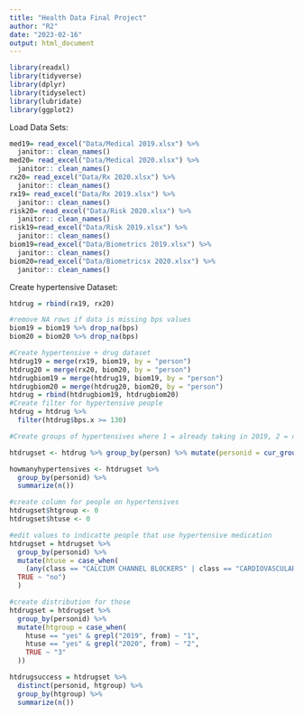 ```yaml
---
title: "Health Data Final Project"
author: "R2"
date: "2023-02-16"
output: html_document
---
```


```r
library(readxl)
library(tidyverse)
library(dplyr)
library(tidyselect)
library(lubridate)
library(ggplot2)
```

Load Data Sets:
```r
med19= read_excel("Data/Medical 2019.xlsx") %>% 
  janitor:: clean_names()
med20= read_excel("Data/Medical 2020.xlsx") %>% 
  janitor:: clean_names()
rx20= read_excel("Data/Rx 2020.xlsx") %>% 
  janitor:: clean_names()
rx19= read_excel("Data/Rx 2019.xlsx") %>% 
  janitor:: clean_names()
risk20= read_excel("Data/Risk 2020.xlsx") %>% 
  janitor:: clean_names()
risk19=read_excel("Data/Risk 2019.xlsx") %>% 
  janitor:: clean_names()
biom19=read_excel("Data/Biometrics 2019.xlsx") %>% 
  janitor:: clean_names()
biom20=read_excel("Data/Biometricsx 2020.xlsx") %>% 
  janitor:: clean_names()
```

Create hypertensive Dataset: 
```r
htdrug = rbind(rx19, rx20) 
```


```r
#remove NA rows if data is missing bps values
biom19 = biom19 %>% drop_na(bps)
biom20 = biom20 %>% drop_na(bps)

#Create hypertensive + drug dataset 
htdrug19 = merge(rx19, biom19, by = "person")
htdrug20 = merge(rx20, biom20, by = "person")
htdrugbiom19 = merge(htdrug19, biom19, by = "person")
htdrugbiom20 = merge(htdrug20, biom20, by = "person")
htdrug = rbind(htdrugbiom19, htdrugbiom20)
#Create filter for hypertensive people 
htdrug = htdrug %>% 
  filter(htdrug$bps.x >= 130) 

#Create groups of hypertensives where 1 = already taking in 2019, 2 = did not take in 2019 but took in 2020, 3=did not take both years

htdrugset <- htdrug %>% group_by(person) %>% mutate(personid = cur_group_id()) #this creates a numbered list of each person for easier counting 

howmanyhypertensives <- htdrugset %>% 
  group_by(personid) %>% 
  summarize(n())

#create column for people on hypertensives 
htdrugset$htgroup <- 0
htdrugset$htuse <- 0 

#edit values to indicatte people that use hypertensive medication
htdrugset = htdrugset %>% 
  group_by(personid) %>% 
  mutate(htuse = case_when(
    (any(class == "CALCIUM CHANNEL BLOCKERS" | class == "CARDIOVASCULAR AGENTS - MISC." | class == "ANTIHYPERTENSIVES" | class == "BETA BLOCKERS")) ~ "yes", 
  TRUE ~ "no")
  )

#create distribution for those 
htdrugset = htdrugset %>% 
  group_by(personid) %>% 
  mutate(htgroup = case_when(
    htuse == "yes" & grepl("2019", from) ~ "1",
    htuse == "yes" & grepl("2020", from) ~ "2",
    TRUE ~ "3"
  ))

htdrugsuccess = htdrugset %>% 
  distinct(personid, htgroup) %>% 
  group_by(htgroup) %>% 
  summarize(n())
```



